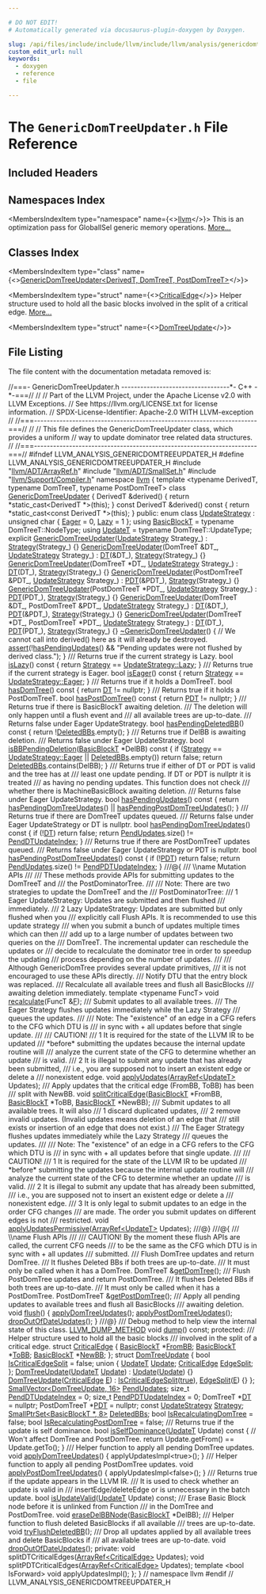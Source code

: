 ```yaml
---

# DO NOT EDIT!
# Automatically generated via docusaurus-plugin-doxygen by Doxygen.

slug: /api/files/include/include/llvm/include/llvm/analysis/genericdomtreeupdater-h
custom_edit_url: null
keywords:
  - doxygen
  - reference
  - file

---
```





# The `GenericDomTreeUpdater.h` File Reference

<DoxygenPage pluginConfig={pluginConfig}>



## Included Headers

<IncludesList>
<IncludesListItem
  filePath="llvm/ADT/ArrayRef.h"
  permalink="/docs/api/files/include/include/llvm/include/llvm/adt/arrayref-h"
  isLocal="true" />
<IncludesListItem
  filePath="llvm/ADT/SmallSet.h"
  permalink="/docs/api/files/include/include/llvm/include/llvm/adt/smallset-h"
  isLocal="true" />
<IncludesListItem
  filePath="llvm/Support/Compiler.h"
  permalink="/docs/api/files/include/include/llvm/include/llvm/support/compiler-h"
  isLocal="true" />
</IncludesList>

## Namespaces Index

<MembersIndex>

<MembersIndexItem
  type="namespace"
  name={<><a href="/docs/api/namespaces/llvm">llvm</a></>}>
This is an optimization pass for GlobalISel generic memory operations. <a href="/docs/api/namespaces/llvm/#details">More...</a>
</MembersIndexItem>

</MembersIndex>

## Classes Index

<MembersIndex>

<MembersIndexItem
  type="class"
  name={<><a href="/docs/api/classes/llvm/genericdomtreeupdater">GenericDomTreeUpdater&lt;DerivedT, DomTreeT, PostDomTreeT&gt;</a></>}>
</MembersIndexItem>

<MembersIndexItem
  type="struct"
  name={<><a href="/docs/api/structs/llvm/genericdomtreeupdater/criticaledge">CriticalEdge</a></>}>
Helper structure used to hold all the basic blocks involved in the split of a critical edge. <a href="/docs/api/structs/llvm/genericdomtreeupdater/criticaledge/#details">More...</a>
</MembersIndexItem>

<MembersIndexItem
  type="struct"
  name={<><a href="/docs/api/structs/llvm/genericdomtreeupdater/domtreeupdate">DomTreeUpdate</a></>}>
</MembersIndexItem>

</MembersIndex>


## File Listing

The file content with the documentation metadata removed is:

<ProgramListing>

<Link id="l00001" /><CodeLine lineNumber="1"><Highlight kind="comment">//===- GenericDomTreeUpdater.h ----------------------------------&#42;- C++ -&#42;-===//</Highlight><Highlight kind="normal"></Highlight></CodeLine>
<Link id="l00002" /><CodeLine lineNumber="2"><Highlight kind="normal"></Highlight><Highlight kind="comment">//</Highlight><Highlight kind="normal"></Highlight></CodeLine>
<Link id="l00003" /><CodeLine lineNumber="3"><Highlight kind="normal"></Highlight><Highlight kind="comment">// Part of the LLVM Project, under the Apache License v2.0 with LLVM Exceptions.</Highlight><Highlight kind="normal"></Highlight></CodeLine>
<Link id="l00004" /><CodeLine lineNumber="4"><Highlight kind="normal"></Highlight><Highlight kind="comment">// See https://llvm.org/LICENSE.txt for license information.</Highlight><Highlight kind="normal"></Highlight></CodeLine>
<Link id="l00005" /><CodeLine lineNumber="5"><Highlight kind="normal"></Highlight><Highlight kind="comment">// SPDX-License-Identifier: Apache-2.0 WITH LLVM-exception</Highlight><Highlight kind="normal"></Highlight></CodeLine>
<Link id="l00006" /><CodeLine lineNumber="6"><Highlight kind="normal"></Highlight><Highlight kind="comment">//</Highlight><Highlight kind="normal"></Highlight></CodeLine>
<Link id="l00007" /><CodeLine lineNumber="7"><Highlight kind="normal"></Highlight><Highlight kind="comment">//===----------------------------------------------------------------------===//</Highlight><Highlight kind="normal"></Highlight></CodeLine>
<Link id="l00008" /><CodeLine lineNumber="8"><Highlight kind="normal"></Highlight><Highlight kind="comment">//</Highlight><Highlight kind="normal"></Highlight></CodeLine>
<Link id="l00009" /><CodeLine lineNumber="9"><Highlight kind="normal"></Highlight><Highlight kind="comment">// This file defines the GenericDomTreeUpdater class, which provides a uniform</Highlight><Highlight kind="normal"></Highlight></CodeLine>
<Link id="l00010" /><CodeLine lineNumber="10"><Highlight kind="normal"></Highlight><Highlight kind="comment">// way to update dominator tree related data structures.</Highlight><Highlight kind="normal"></Highlight></CodeLine>
<Link id="l00011" /><CodeLine lineNumber="11"><Highlight kind="normal"></Highlight><Highlight kind="comment">//</Highlight><Highlight kind="normal"></Highlight></CodeLine>
<Link id="l00012" /><CodeLine lineNumber="12"><Highlight kind="normal"></Highlight><Highlight kind="comment">//===----------------------------------------------------------------------===//</Highlight><Highlight kind="normal"></Highlight></CodeLine>
<Link id="l00013" /><CodeLine lineNumber="13"><Highlight kind="normal"></Highlight></CodeLine>
<Link id="l00014" /><CodeLine lineNumber="14"><Highlight kind="normal"></Highlight><Highlight kind="preprocessor">#ifndef LLVM&#95;ANALYSIS&#95;GENERICDOMTREEUPDATER&#95;H</Highlight><Highlight kind="normal"></Highlight></CodeLine>
<Link id="l00015" /><CodeLine lineNumber="15"><Highlight kind="normal"></Highlight><Highlight kind="preprocessor">#define LLVM&#95;ANALYSIS&#95;GENERICDOMTREEUPDATER&#95;H</Highlight><Highlight kind="normal"></Highlight></CodeLine>
<Link id="l00016" /><CodeLine lineNumber="16"><Highlight kind="normal"></Highlight></CodeLine>
<Link id="l00017" /><CodeLine lineNumber="17"><Highlight kind="normal"></Highlight><Highlight kind="preprocessor">#include &quot;<a href="/docs/api/files/include/include/llvm/include/llvm/adt/arrayref-h">llvm/ADT/ArrayRef.h</a>&quot;</Highlight><Highlight kind="normal"></Highlight></CodeLine>
<Link id="l00018" /><CodeLine lineNumber="18"><Highlight kind="normal"></Highlight><Highlight kind="preprocessor">#include &quot;<a href="/docs/api/files/include/include/llvm/include/llvm/adt/smallset-h">llvm/ADT/SmallSet.h</a>&quot;</Highlight><Highlight kind="normal"></Highlight></CodeLine>
<Link id="l00019" /><CodeLine lineNumber="19"><Highlight kind="normal"></Highlight><Highlight kind="preprocessor">#include &quot;<a href="/docs/api/files/include/include/llvm/include/llvm/support/compiler-h">llvm/Support/Compiler.h</a>&quot;</Highlight><Highlight kind="normal"></Highlight></CodeLine>
<Link id="l00020" /><CodeLine lineNumber="20"><Highlight kind="normal"></Highlight></CodeLine>
<Link id="l00021" /><CodeLine lineNumber="21"><Highlight kind="normal"></Highlight><Highlight kind="keyword">namespace </Highlight><Highlight kind="normal"><a href="/docs/api/namespaces/llvm">llvm</a> &#123;</Highlight></CodeLine>
<Link id="l00022" /><CodeLine lineNumber="22"><Highlight kind="normal"></Highlight></CodeLine>
<Link id="l00023" /><CodeLine lineNumber="23"><Highlight kind="normal"></Highlight><Highlight kind="keyword">template</Highlight><Highlight kind="normal"> &lt;</Highlight><Highlight kind="keyword">typename</Highlight><Highlight kind="normal"> DerivedT, </Highlight><Highlight kind="keyword">typename</Highlight><Highlight kind="normal"> DomTreeT, </Highlight><Highlight kind="keyword">typename</Highlight><Highlight kind="normal"> PostDomTreeT&gt;</Highlight></CodeLine>
<Link id="l00024" /><CodeLine lineNumber="24" lineLink="/docs/api/classes/llvm/genericdomtreeupdater"><Highlight kind="normal"></Highlight><Highlight kind="keyword">class </Highlight><Highlight kind="normal"><a href="/docs/api/classes/llvm/genericdomtreeupdater/#abd144d408e6269c2e616fc68d236d29f">GenericDomTreeUpdater</a> &#123;</Highlight></CodeLine>
<Link id="l00025" /><CodeLine lineNumber="25"><Highlight kind="normal">  DerivedT &amp;derived() &#123; </Highlight><Highlight kind="keywordflow">return</Highlight><Highlight kind="normal"> &#42;</Highlight><Highlight kind="keyword">static&#95;cast&lt;</Highlight><Highlight kind="normal">DerivedT &#42;</Highlight><Highlight kind="keyword">&gt;</Highlight><Highlight kind="normal">(</Highlight><Highlight kind="keyword">this</Highlight><Highlight kind="normal">); &#125;</Highlight></CodeLine>
<Link id="l00026" /><CodeLine lineNumber="26"><Highlight kind="normal">  </Highlight><Highlight kind="keyword">const</Highlight><Highlight kind="normal"> DerivedT &amp;derived()</Highlight><Highlight kind="keyword"> const </Highlight><Highlight kind="normal">&#123;</Highlight></CodeLine>
<Link id="l00027" /><CodeLine lineNumber="27"><Highlight kind="normal">    </Highlight><Highlight kind="keywordflow">return</Highlight><Highlight kind="normal"> &#42;</Highlight><Highlight kind="keyword">static&#95;cast&lt;</Highlight><Highlight kind="keyword">const </Highlight><Highlight kind="normal">DerivedT &#42;</Highlight><Highlight kind="keyword">&gt;</Highlight><Highlight kind="normal">(</Highlight><Highlight kind="keyword">this</Highlight><Highlight kind="normal">);</Highlight></CodeLine>
<Link id="l00028" /><CodeLine lineNumber="28"><Highlight kind="normal">  &#125;</Highlight></CodeLine>
<Link id="l00029" /><CodeLine lineNumber="29"><Highlight kind="normal"></Highlight></CodeLine>
<Link id="l00030" /><CodeLine lineNumber="30"><Highlight kind="normal"></Highlight><Highlight kind="keyword">public</Highlight><Highlight kind="normal">:</Highlight></CodeLine>
<Link id="l00031" /><CodeLine lineNumber="31" lineLink="/docs/api/classes/llvm/genericdomtreeupdater/#a2655b89361decf2c1493792dc14e5a56a483c336d7d9fe614a8b5aae1e746e01f"><Highlight kind="normal">  </Highlight><Highlight kind="keyword">enum class</Highlight><Highlight kind="normal"> <a href="/docs/api/classes/llvm/genericdomtreeupdater/#a2655b89361decf2c1493792dc14e5a56">UpdateStrategy</a> : </Highlight><Highlight kind="keywordtype">unsigned</Highlight><Highlight kind="normal"> </Highlight><Highlight kind="keywordtype">char</Highlight><Highlight kind="normal"> &#123; <a href="/docs/api/classes/llvm/genericdomtreeupdater/#a2655b89361decf2c1493792dc14e5a56a483c336d7d9fe614a8b5aae1e746e01f">Eager</a> = 0, <a href="/docs/api/classes/llvm/genericdomtreeupdater/#a2655b89361decf2c1493792dc14e5a56a46a9ebdb80117bfa1f0cdea65438290a">Lazy</a> = 1 &#125;;</Highlight></CodeLine>
<Link id="l00032" /><CodeLine lineNumber="32" lineLink="/docs/api/classes/llvm/genericdomtreeupdater/#a7962416c960380f3b76c88e536514a1a"><Highlight kind="normal">  </Highlight><Highlight kind="keyword">using </Highlight><Highlight kind="normal"><a href="/docs/api/classes/llvm/genericdomtreeupdater/#a7962416c960380f3b76c88e536514a1a">BasicBlockT</a> = </Highlight><Highlight kind="keyword">typename</Highlight><Highlight kind="normal"> DomTreeT::NodeType;</Highlight></CodeLine>
<Link id="l00033" /><CodeLine lineNumber="33" lineLink="/docs/api/classes/llvm/genericdomtreeupdater/#a733fd2d0da71dee3118ad3b03e4948ea"><Highlight kind="normal">  </Highlight><Highlight kind="keyword">using </Highlight><Highlight kind="normal"><a href="/docs/api/classes/llvm/genericdomtreeupdater/#a733fd2d0da71dee3118ad3b03e4948ea">UpdateT</a> = </Highlight><Highlight kind="keyword">typename</Highlight><Highlight kind="normal"> DomTreeT::UpdateType;</Highlight></CodeLine>
<Link id="l00034" /><CodeLine lineNumber="34"><Highlight kind="normal"></Highlight></CodeLine>
<Link id="l00035" /><CodeLine lineNumber="35" lineLink="/docs/api/classes/llvm/genericdomtreeupdater/#abd144d408e6269c2e616fc68d236d29f"><Highlight kind="normal">  </Highlight><Highlight kind="keyword">explicit</Highlight><Highlight kind="normal"> <a href="/docs/api/classes/llvm/genericdomtreeupdater/#abd144d408e6269c2e616fc68d236d29f">GenericDomTreeUpdater</a>(<a href="/docs/api/classes/llvm/genericdomtreeupdater/#a2655b89361decf2c1493792dc14e5a56">UpdateStrategy</a> Strategy&#95;)</Highlight></CodeLine>
<Link id="l00036" /><CodeLine lineNumber="36"><Highlight kind="normal">      : <a href="/docs/api/classes/llvm/genericdomtreeupdater/#a6c1229274a768152e5ed6af3872af602">Strategy</a>(Strategy&#95;) &#123;&#125;</Highlight></CodeLine>
<Link id="l00037" /><CodeLine lineNumber="37" lineLink="/docs/api/classes/llvm/genericdomtreeupdater/#a7c6eeddbc93b84b241dca92f95fcaba0"><Highlight kind="normal">  <a href="/docs/api/classes/llvm/genericdomtreeupdater/#a7c6eeddbc93b84b241dca92f95fcaba0">GenericDomTreeUpdater</a>(DomTreeT &amp;DT&#95;, <a href="/docs/api/classes/llvm/genericdomtreeupdater/#a2655b89361decf2c1493792dc14e5a56">UpdateStrategy</a> Strategy&#95;)</Highlight></CodeLine>
<Link id="l00038" /><CodeLine lineNumber="38"><Highlight kind="normal">      : <a href="/docs/api/classes/llvm/genericdomtreeupdater/#ad1fa5651fae1f44c6ec195a819e343ee">DT</a>(&amp;DT&#95;), <a href="/docs/api/classes/llvm/genericdomtreeupdater/#a6c1229274a768152e5ed6af3872af602">Strategy</a>(Strategy&#95;) &#123;&#125;</Highlight></CodeLine>
<Link id="l00039" /><CodeLine lineNumber="39" lineLink="/docs/api/classes/llvm/genericdomtreeupdater/#af3ab357049d01bd9a5a15bfd081f595f"><Highlight kind="normal">  <a href="/docs/api/classes/llvm/genericdomtreeupdater/#af3ab357049d01bd9a5a15bfd081f595f">GenericDomTreeUpdater</a>(DomTreeT &#42;DT&#95;, <a href="/docs/api/classes/llvm/genericdomtreeupdater/#a2655b89361decf2c1493792dc14e5a56">UpdateStrategy</a> Strategy&#95;)</Highlight></CodeLine>
<Link id="l00040" /><CodeLine lineNumber="40"><Highlight kind="normal">      : <a href="/docs/api/classes/llvm/genericdomtreeupdater/#ad1fa5651fae1f44c6ec195a819e343ee">DT</a>(DT&#95;), <a href="/docs/api/classes/llvm/genericdomtreeupdater/#a6c1229274a768152e5ed6af3872af602">Strategy</a>(Strategy&#95;) &#123;&#125;</Highlight></CodeLine>
<Link id="l00041" /><CodeLine lineNumber="41" lineLink="/docs/api/classes/llvm/genericdomtreeupdater/#a309d97fda0728cd1eb7f4b714527ae6b"><Highlight kind="normal">  <a href="/docs/api/classes/llvm/genericdomtreeupdater/#a309d97fda0728cd1eb7f4b714527ae6b">GenericDomTreeUpdater</a>(PostDomTreeT &amp;PDT&#95;, <a href="/docs/api/classes/llvm/genericdomtreeupdater/#a2655b89361decf2c1493792dc14e5a56">UpdateStrategy</a> Strategy&#95;)</Highlight></CodeLine>
<Link id="l00042" /><CodeLine lineNumber="42"><Highlight kind="normal">      : <a href="/docs/api/classes/llvm/genericdomtreeupdater/#a9703952a73adf5c6adb9a14cc3385c27">PDT</a>(&amp;PDT&#95;), <a href="/docs/api/classes/llvm/genericdomtreeupdater/#a6c1229274a768152e5ed6af3872af602">Strategy</a>(Strategy&#95;) &#123;&#125;</Highlight></CodeLine>
<Link id="l00043" /><CodeLine lineNumber="43" lineLink="/docs/api/classes/llvm/genericdomtreeupdater/#ac49df693e127d23ca41786138439552c"><Highlight kind="normal">  <a href="/docs/api/classes/llvm/genericdomtreeupdater/#ac49df693e127d23ca41786138439552c">GenericDomTreeUpdater</a>(PostDomTreeT &#42;PDT&#95;, <a href="/docs/api/classes/llvm/genericdomtreeupdater/#a2655b89361decf2c1493792dc14e5a56">UpdateStrategy</a> Strategy&#95;)</Highlight></CodeLine>
<Link id="l00044" /><CodeLine lineNumber="44"><Highlight kind="normal">      : <a href="/docs/api/classes/llvm/genericdomtreeupdater/#a9703952a73adf5c6adb9a14cc3385c27">PDT</a>(PDT&#95;), <a href="/docs/api/classes/llvm/genericdomtreeupdater/#a6c1229274a768152e5ed6af3872af602">Strategy</a>(Strategy&#95;) &#123;&#125;</Highlight></CodeLine>
<Link id="l00045" /><CodeLine lineNumber="45" lineLink="/docs/api/classes/llvm/genericdomtreeupdater/#abeaf079c958f70c8312e19660c105e0b"><Highlight kind="normal">  <a href="/docs/api/classes/llvm/genericdomtreeupdater/#abeaf079c958f70c8312e19660c105e0b">GenericDomTreeUpdater</a>(DomTreeT &amp;DT&#95;, PostDomTreeT &amp;PDT&#95;,</Highlight></CodeLine>
<Link id="l00046" /><CodeLine lineNumber="46"><Highlight kind="normal">                        <a href="/docs/api/classes/llvm/genericdomtreeupdater/#a2655b89361decf2c1493792dc14e5a56">UpdateStrategy</a> Strategy&#95;)</Highlight></CodeLine>
<Link id="l00047" /><CodeLine lineNumber="47"><Highlight kind="normal">      : <a href="/docs/api/classes/llvm/genericdomtreeupdater/#ad1fa5651fae1f44c6ec195a819e343ee">DT</a>(&amp;DT&#95;), <a href="/docs/api/classes/llvm/genericdomtreeupdater/#a9703952a73adf5c6adb9a14cc3385c27">PDT</a>(&amp;PDT&#95;), <a href="/docs/api/classes/llvm/genericdomtreeupdater/#a6c1229274a768152e5ed6af3872af602">Strategy</a>(Strategy&#95;) &#123;&#125;</Highlight></CodeLine>
<Link id="l00048" /><CodeLine lineNumber="48" lineLink="/docs/api/classes/llvm/genericdomtreeupdater/#aa43a8208260ffd505cbf8dc2402f6b1c"><Highlight kind="normal">  <a href="/docs/api/classes/llvm/genericdomtreeupdater/#aa43a8208260ffd505cbf8dc2402f6b1c">GenericDomTreeUpdater</a>(DomTreeT &#42;DT&#95;, PostDomTreeT &#42;PDT&#95;,</Highlight></CodeLine>
<Link id="l00049" /><CodeLine lineNumber="49"><Highlight kind="normal">                        <a href="/docs/api/classes/llvm/genericdomtreeupdater/#a2655b89361decf2c1493792dc14e5a56">UpdateStrategy</a> Strategy&#95;)</Highlight></CodeLine>
<Link id="l00050" /><CodeLine lineNumber="50"><Highlight kind="normal">      : <a href="/docs/api/classes/llvm/genericdomtreeupdater/#ad1fa5651fae1f44c6ec195a819e343ee">DT</a>(DT&#95;), <a href="/docs/api/classes/llvm/genericdomtreeupdater/#a9703952a73adf5c6adb9a14cc3385c27">PDT</a>(PDT&#95;), <a href="/docs/api/classes/llvm/genericdomtreeupdater/#a6c1229274a768152e5ed6af3872af602">Strategy</a>(Strategy&#95;) &#123;&#125;</Highlight></CodeLine>
<Link id="l00051" /><CodeLine lineNumber="51"><Highlight kind="normal"></Highlight></CodeLine>
<Link id="l00052" /><CodeLine lineNumber="52" lineLink="/docs/api/classes/llvm/genericdomtreeupdater/#ae30a3a83acd5c1ea411e8bf1d6a95c26"><Highlight kind="normal">  <a href="/docs/api/classes/llvm/genericdomtreeupdater/#ae30a3a83acd5c1ea411e8bf1d6a95c26">~GenericDomTreeUpdater</a>() &#123;</Highlight></CodeLine>
<Link id="l00053" /><CodeLine lineNumber="53"><Highlight kind="normal">    </Highlight><Highlight kind="comment">// We cannot call into derived() here as it will already be destroyed.</Highlight><Highlight kind="normal"></Highlight></CodeLine>
<Link id="l00054" /><CodeLine lineNumber="54"><Highlight kind="normal">    <a href="/docs/api/files/lib/lib/target/lib/target/amdgpu/silowercontrolflow-cpp/#a4868c5d81c5ccc98c47aeab6244346a0">assert</a>(!<a href="/docs/api/classes/llvm/genericdomtreeupdater/#a49a3abb0b92111611d0d88de7105ef70">hasPendingUpdates</a>() &amp;&amp;</Highlight></CodeLine>
<Link id="l00055" /><CodeLine lineNumber="55"><Highlight kind="normal">           </Highlight><Highlight kind="stringliteral">&quot;Pending updates were not flushed by derived class.&quot;</Highlight><Highlight kind="normal">);</Highlight></CodeLine>
<Link id="l00056" /><CodeLine lineNumber="56"><Highlight kind="normal">  &#125;</Highlight></CodeLine>
<Link id="l00057" /><CodeLine lineNumber="57"><Highlight kind="normal"></Highlight><Highlight kind="comment"></Highlight></CodeLine>
<Link id="l00058" /><CodeLine lineNumber="58"><Highlight kind="comment">  /// Returns true if the current strategy is Lazy.</Highlight><Highlight kind="normal"></Highlight></CodeLine>
<Link id="l00059" /><CodeLine lineNumber="59" lineLink="/docs/api/classes/llvm/genericdomtreeupdater/#afce0c05f1246398130114d3744926871"><Highlight kind="normal">  </Highlight><Highlight kind="keywordtype">bool</Highlight><Highlight kind="normal"> <a href="/docs/api/classes/llvm/genericdomtreeupdater/#afce0c05f1246398130114d3744926871">isLazy</a>()</Highlight><Highlight kind="keyword"> const </Highlight><Highlight kind="normal">&#123; </Highlight><Highlight kind="keywordflow">return</Highlight><Highlight kind="normal"> <a href="/docs/api/classes/llvm/genericdomtreeupdater/#a6c1229274a768152e5ed6af3872af602">Strategy</a> == <a href="/docs/api/classes/llvm/genericdomtreeupdater/#a2655b89361decf2c1493792dc14e5a56a46a9ebdb80117bfa1f0cdea65438290a">UpdateStrategy::Lazy</a>; &#125;</Highlight></CodeLine>
<Link id="l00060" /><CodeLine lineNumber="60"><Highlight kind="normal"></Highlight><Highlight kind="comment"></Highlight></CodeLine>
<Link id="l00061" /><CodeLine lineNumber="61"><Highlight kind="comment">  /// Returns true if the current strategy is Eager.</Highlight><Highlight kind="normal"></Highlight></CodeLine>
<Link id="l00062" /><CodeLine lineNumber="62" lineLink="/docs/api/classes/llvm/genericdomtreeupdater/#a26011eedf1c9a04983e127f6d3f2699a"><Highlight kind="normal">  </Highlight><Highlight kind="keywordtype">bool</Highlight><Highlight kind="normal"> <a href="/docs/api/classes/llvm/genericdomtreeupdater/#a26011eedf1c9a04983e127f6d3f2699a">isEager</a>()</Highlight><Highlight kind="keyword"> const </Highlight><Highlight kind="normal">&#123; </Highlight><Highlight kind="keywordflow">return</Highlight><Highlight kind="normal"> <a href="/docs/api/classes/llvm/genericdomtreeupdater/#a6c1229274a768152e5ed6af3872af602">Strategy</a> == <a href="/docs/api/classes/llvm/genericdomtreeupdater/#a2655b89361decf2c1493792dc14e5a56a483c336d7d9fe614a8b5aae1e746e01f">UpdateStrategy::Eager</a>; &#125;</Highlight></CodeLine>
<Link id="l00063" /><CodeLine lineNumber="63"><Highlight kind="normal"></Highlight><Highlight kind="comment"></Highlight></CodeLine>
<Link id="l00064" /><CodeLine lineNumber="64"><Highlight kind="comment">  /// Returns true if it holds a DomTreeT.</Highlight><Highlight kind="normal"></Highlight></CodeLine>
<Link id="l00065" /><CodeLine lineNumber="65" lineLink="/docs/api/classes/llvm/genericdomtreeupdater/#a5aeecafe7f5def8f5623f333db959b75"><Highlight kind="normal">  </Highlight><Highlight kind="keywordtype">bool</Highlight><Highlight kind="normal"> <a href="/docs/api/classes/llvm/genericdomtreeupdater/#a5aeecafe7f5def8f5623f333db959b75">hasDomTree</a>()</Highlight><Highlight kind="keyword"> const </Highlight><Highlight kind="normal">&#123; </Highlight><Highlight kind="keywordflow">return</Highlight><Highlight kind="normal"> <a href="/docs/api/classes/llvm/genericdomtreeupdater/#ad1fa5651fae1f44c6ec195a819e343ee">DT</a> != </Highlight><Highlight kind="keyword">nullptr</Highlight><Highlight kind="normal">; &#125;</Highlight></CodeLine>
<Link id="l00066" /><CodeLine lineNumber="66"><Highlight kind="normal"></Highlight><Highlight kind="comment"></Highlight></CodeLine>
<Link id="l00067" /><CodeLine lineNumber="67"><Highlight kind="comment">  /// Returns true if it holds a PostDomTreeT.</Highlight><Highlight kind="normal"></Highlight></CodeLine>
<Link id="l00068" /><CodeLine lineNumber="68" lineLink="/docs/api/classes/llvm/genericdomtreeupdater/#a78e05b61b35c5a3d87eb22d50f56a00a"><Highlight kind="normal">  </Highlight><Highlight kind="keywordtype">bool</Highlight><Highlight kind="normal"> <a href="/docs/api/classes/llvm/genericdomtreeupdater/#a78e05b61b35c5a3d87eb22d50f56a00a">hasPostDomTree</a>()</Highlight><Highlight kind="keyword"> const </Highlight><Highlight kind="normal">&#123; </Highlight><Highlight kind="keywordflow">return</Highlight><Highlight kind="normal"> <a href="/docs/api/classes/llvm/genericdomtreeupdater/#a9703952a73adf5c6adb9a14cc3385c27">PDT</a> != </Highlight><Highlight kind="keyword">nullptr</Highlight><Highlight kind="normal">; &#125;</Highlight></CodeLine>
<Link id="l00069" /><CodeLine lineNumber="69"><Highlight kind="normal"></Highlight><Highlight kind="comment"></Highlight></CodeLine>
<Link id="l00070" /><CodeLine lineNumber="70"><Highlight kind="comment">  /// Returns true if there is BasicBlockT awaiting deletion.</Highlight></CodeLine>
<Link id="l00071" /><CodeLine lineNumber="71"><Highlight kind="comment">  /// The deletion will only happen until a flush event and</Highlight></CodeLine>
<Link id="l00072" /><CodeLine lineNumber="72"><Highlight kind="comment">  /// all available trees are up-to-date.</Highlight></CodeLine>
<Link id="l00073" /><CodeLine lineNumber="73"><Highlight kind="comment">  /// Returns false under Eager UpdateStrategy.</Highlight><Highlight kind="normal"></Highlight></CodeLine>
<Link id="l00074" /><CodeLine lineNumber="74" lineLink="/docs/api/classes/llvm/genericdomtreeupdater/#ae9bd72b91681bfabb7ffe59e95f988d6"><Highlight kind="normal">  </Highlight><Highlight kind="keywordtype">bool</Highlight><Highlight kind="normal"> <a href="/docs/api/classes/llvm/genericdomtreeupdater/#ae9bd72b91681bfabb7ffe59e95f988d6">hasPendingDeletedBB</a>()</Highlight><Highlight kind="keyword"> const </Highlight><Highlight kind="normal">&#123; </Highlight><Highlight kind="keywordflow">return</Highlight><Highlight kind="normal"> !<a href="/docs/api/classes/llvm/genericdomtreeupdater/#a03640c958debd0b9a525cff8fe5a11ed">DeletedBBs</a>.empty(); &#125;</Highlight></CodeLine>
<Link id="l00075" /><CodeLine lineNumber="75"><Highlight kind="normal"></Highlight><Highlight kind="comment"></Highlight></CodeLine>
<Link id="l00076" /><CodeLine lineNumber="76"><Highlight kind="comment">  /// Returns true if DelBB is awaiting deletion.</Highlight></CodeLine>
<Link id="l00077" /><CodeLine lineNumber="77"><Highlight kind="comment">  /// Returns false under Eager UpdateStrategy.</Highlight><Highlight kind="normal"></Highlight></CodeLine>
<Link id="l00078" /><CodeLine lineNumber="78" lineLink="/docs/api/classes/llvm/genericdomtreeupdater/#a8c21c6dda4c7cfb40fc54ff0fc7e5e3f"><Highlight kind="normal">  </Highlight><Highlight kind="keywordtype">bool</Highlight><Highlight kind="normal"> <a href="/docs/api/classes/llvm/genericdomtreeupdater/#a8c21c6dda4c7cfb40fc54ff0fc7e5e3f">isBBPendingDeletion</a>(<a href="/docs/api/classes/llvm/genericdomtreeupdater/#a7962416c960380f3b76c88e536514a1a">BasicBlockT</a> &#42;DelBB)</Highlight><Highlight kind="keyword"> const </Highlight><Highlight kind="normal">&#123;</Highlight></CodeLine>
<Link id="l00079" /><CodeLine lineNumber="79"><Highlight kind="normal">    </Highlight><Highlight kind="keywordflow">if</Highlight><Highlight kind="normal"> (<a href="/docs/api/classes/llvm/genericdomtreeupdater/#a6c1229274a768152e5ed6af3872af602">Strategy</a> == <a href="/docs/api/classes/llvm/genericdomtreeupdater/#a2655b89361decf2c1493792dc14e5a56a483c336d7d9fe614a8b5aae1e746e01f">UpdateStrategy::Eager</a> || <a href="/docs/api/classes/llvm/genericdomtreeupdater/#a03640c958debd0b9a525cff8fe5a11ed">DeletedBBs</a>.empty())</Highlight></CodeLine>
<Link id="l00080" /><CodeLine lineNumber="80"><Highlight kind="normal">      </Highlight><Highlight kind="keywordflow">return</Highlight><Highlight kind="normal"> </Highlight><Highlight kind="keyword">false</Highlight><Highlight kind="normal">;</Highlight></CodeLine>
<Link id="l00081" /><CodeLine lineNumber="81"><Highlight kind="normal">    </Highlight><Highlight kind="keywordflow">return</Highlight><Highlight kind="normal"> <a href="/docs/api/classes/llvm/genericdomtreeupdater/#a03640c958debd0b9a525cff8fe5a11ed">DeletedBBs</a>.contains(DelBB);</Highlight></CodeLine>
<Link id="l00082" /><CodeLine lineNumber="82"><Highlight kind="normal">  &#125;</Highlight></CodeLine>
<Link id="l00083" /><CodeLine lineNumber="83"><Highlight kind="normal"></Highlight><Highlight kind="comment"></Highlight></CodeLine>
<Link id="l00084" /><CodeLine lineNumber="84"><Highlight kind="comment">  /// Returns true if either of DT or PDT is valid and the tree has at</Highlight></CodeLine>
<Link id="l00085" /><CodeLine lineNumber="85"><Highlight kind="comment">  /// least one update pending. If DT or PDT is nullptr it is treated</Highlight></CodeLine>
<Link id="l00086" /><CodeLine lineNumber="86"><Highlight kind="comment">  /// as having no pending updates. This function does not check</Highlight></CodeLine>
<Link id="l00087" /><CodeLine lineNumber="87"><Highlight kind="comment">  /// whether there is MachineBasicBlock awaiting deletion.</Highlight></CodeLine>
<Link id="l00088" /><CodeLine lineNumber="88"><Highlight kind="comment">  /// Returns false under Eager UpdateStrategy.</Highlight><Highlight kind="normal"></Highlight></CodeLine>
<Link id="l00089" /><CodeLine lineNumber="89" lineLink="/docs/api/classes/llvm/genericdomtreeupdater/#a49a3abb0b92111611d0d88de7105ef70"><Highlight kind="normal">  </Highlight><Highlight kind="keywordtype">bool</Highlight><Highlight kind="normal"> <a href="/docs/api/classes/llvm/genericdomtreeupdater/#a49a3abb0b92111611d0d88de7105ef70">hasPendingUpdates</a>()</Highlight><Highlight kind="keyword"> const </Highlight><Highlight kind="normal">&#123;</Highlight></CodeLine>
<Link id="l00090" /><CodeLine lineNumber="90"><Highlight kind="normal">    </Highlight><Highlight kind="keywordflow">return</Highlight><Highlight kind="normal"> <a href="/docs/api/classes/llvm/genericdomtreeupdater/#af23127149c201b9f52f10f70529d0e15">hasPendingDomTreeUpdates</a>() || <a href="/docs/api/classes/llvm/genericdomtreeupdater/#ab0b15b0878dd25a9a4d8fde055027e31">hasPendingPostDomTreeUpdates</a>();</Highlight></CodeLine>
<Link id="l00091" /><CodeLine lineNumber="91"><Highlight kind="normal">  &#125;</Highlight></CodeLine>
<Link id="l00092" /><CodeLine lineNumber="92"><Highlight kind="normal"></Highlight><Highlight kind="comment"></Highlight></CodeLine>
<Link id="l00093" /><CodeLine lineNumber="93"><Highlight kind="comment">  /// Returns true if there are DomTreeT updates queued.</Highlight></CodeLine>
<Link id="l00094" /><CodeLine lineNumber="94"><Highlight kind="comment">  /// Returns false under Eager UpdateStrategy or DT is nullptr.</Highlight><Highlight kind="normal"></Highlight></CodeLine>
<Link id="l00095" /><CodeLine lineNumber="95" lineLink="/docs/api/classes/llvm/genericdomtreeupdater/#af23127149c201b9f52f10f70529d0e15"><Highlight kind="normal">  </Highlight><Highlight kind="keywordtype">bool</Highlight><Highlight kind="normal"> <a href="/docs/api/classes/llvm/genericdomtreeupdater/#af23127149c201b9f52f10f70529d0e15">hasPendingDomTreeUpdates</a>()</Highlight><Highlight kind="keyword"> const </Highlight><Highlight kind="normal">&#123;</Highlight></CodeLine>
<Link id="l00096" /><CodeLine lineNumber="96"><Highlight kind="normal">    </Highlight><Highlight kind="keywordflow">if</Highlight><Highlight kind="normal"> (!<a href="/docs/api/classes/llvm/genericdomtreeupdater/#ad1fa5651fae1f44c6ec195a819e343ee">DT</a>)</Highlight></CodeLine>
<Link id="l00097" /><CodeLine lineNumber="97"><Highlight kind="normal">      </Highlight><Highlight kind="keywordflow">return</Highlight><Highlight kind="normal"> </Highlight><Highlight kind="keyword">false</Highlight><Highlight kind="normal">;</Highlight></CodeLine>
<Link id="l00098" /><CodeLine lineNumber="98"><Highlight kind="normal">    </Highlight><Highlight kind="keywordflow">return</Highlight><Highlight kind="normal"> <a href="/docs/api/classes/llvm/genericdomtreeupdater/#ad09768c934fd481e5a641cc327d1a5cb">PendUpdates</a>.size() != <a href="/docs/api/classes/llvm/genericdomtreeupdater/#adf8853c7c430053f0789589d49755109">PendDTUpdateIndex</a>;</Highlight></CodeLine>
<Link id="l00099" /><CodeLine lineNumber="99"><Highlight kind="normal">  &#125;</Highlight></CodeLine>
<Link id="l00100" /><CodeLine lineNumber="100"><Highlight kind="normal"></Highlight><Highlight kind="comment"></Highlight></CodeLine>
<Link id="l00101" /><CodeLine lineNumber="101"><Highlight kind="comment">  /// Returns true if there are PostDomTreeT updates queued.</Highlight></CodeLine>
<Link id="l00102" /><CodeLine lineNumber="102"><Highlight kind="comment">  /// Returns false under Eager UpdateStrategy or PDT is nullptr.</Highlight><Highlight kind="normal"></Highlight></CodeLine>
<Link id="l00103" /><CodeLine lineNumber="103" lineLink="/docs/api/classes/llvm/genericdomtreeupdater/#ab0b15b0878dd25a9a4d8fde055027e31"><Highlight kind="normal">  </Highlight><Highlight kind="keywordtype">bool</Highlight><Highlight kind="normal"> <a href="/docs/api/classes/llvm/genericdomtreeupdater/#ab0b15b0878dd25a9a4d8fde055027e31">hasPendingPostDomTreeUpdates</a>()</Highlight><Highlight kind="keyword"> const </Highlight><Highlight kind="normal">&#123;</Highlight></CodeLine>
<Link id="l00104" /><CodeLine lineNumber="104"><Highlight kind="normal">    </Highlight><Highlight kind="keywordflow">if</Highlight><Highlight kind="normal"> (!<a href="/docs/api/classes/llvm/genericdomtreeupdater/#a9703952a73adf5c6adb9a14cc3385c27">PDT</a>)</Highlight></CodeLine>
<Link id="l00105" /><CodeLine lineNumber="105"><Highlight kind="normal">      </Highlight><Highlight kind="keywordflow">return</Highlight><Highlight kind="normal"> </Highlight><Highlight kind="keyword">false</Highlight><Highlight kind="normal">;</Highlight></CodeLine>
<Link id="l00106" /><CodeLine lineNumber="106"><Highlight kind="normal">    </Highlight><Highlight kind="keywordflow">return</Highlight><Highlight kind="normal"> <a href="/docs/api/classes/llvm/genericdomtreeupdater/#ad09768c934fd481e5a641cc327d1a5cb">PendUpdates</a>.size() != <a href="/docs/api/classes/llvm/genericdomtreeupdater/#ab4889b35d9c71f2a1cee818e1d32563b">PendPDTUpdateIndex</a>;</Highlight></CodeLine>
<Link id="l00107" /><CodeLine lineNumber="107"><Highlight kind="normal">  &#125;</Highlight></CodeLine>
<Link id="l00108" /><CodeLine lineNumber="108"><Highlight kind="normal"></Highlight><Highlight kind="comment"></Highlight></CodeLine>
<Link id="l00109" /><CodeLine lineNumber="109"><Highlight kind="comment">  ///@&#123;</Highlight></CodeLine>
<Link id="l00110" /><CodeLine lineNumber="110"><Highlight kind="comment">  /// \\name Mutation APIs</Highlight></CodeLine>
<Link id="l00111" /><CodeLine lineNumber="111"><Highlight kind="comment">  ///</Highlight></CodeLine>
<Link id="l00112" /><CodeLine lineNumber="112"><Highlight kind="comment">  /// These methods provide APIs for submitting updates to the DomTreeT and</Highlight></CodeLine>
<Link id="l00113" /><CodeLine lineNumber="113"><Highlight kind="comment">  /// the PostDominatorTree.</Highlight></CodeLine>
<Link id="l00114" /><CodeLine lineNumber="114"><Highlight kind="comment">  ///</Highlight></CodeLine>
<Link id="l00115" /><CodeLine lineNumber="115"><Highlight kind="comment">  /// Note: There are two strategies to update the DomTreeT and the</Highlight></CodeLine>
<Link id="l00116" /><CodeLine lineNumber="116"><Highlight kind="comment">  /// PostDominatorTree:</Highlight></CodeLine>
<Link id="l00117" /><CodeLine lineNumber="117"><Highlight kind="comment">  /// 1 Eager UpdateStrategy: Updates are submitted and then flushed</Highlight></CodeLine>
<Link id="l00118" /><CodeLine lineNumber="118"><Highlight kind="comment">  /// immediately.</Highlight></CodeLine>
<Link id="l00119" /><CodeLine lineNumber="119"><Highlight kind="comment">  /// 2 Lazy UpdateStrategy: Updates are submitted but only flushed when you</Highlight></CodeLine>
<Link id="l00120" /><CodeLine lineNumber="120"><Highlight kind="comment">  /// explicitly call Flush APIs. It is recommended to use this update strategy</Highlight></CodeLine>
<Link id="l00121" /><CodeLine lineNumber="121"><Highlight kind="comment">  /// when you submit a bunch of updates multiple times which can then</Highlight></CodeLine>
<Link id="l00122" /><CodeLine lineNumber="122"><Highlight kind="comment">  /// add up to a large number of updates between two queries on the</Highlight></CodeLine>
<Link id="l00123" /><CodeLine lineNumber="123"><Highlight kind="comment">  /// DomTreeT. The incremental updater can reschedule the updates or</Highlight></CodeLine>
<Link id="l00124" /><CodeLine lineNumber="124"><Highlight kind="comment">  /// decide to recalculate the dominator tree in order to speedup the updating</Highlight></CodeLine>
<Link id="l00125" /><CodeLine lineNumber="125"><Highlight kind="comment">  /// process depending on the number of updates.</Highlight></CodeLine>
<Link id="l00126" /><CodeLine lineNumber="126"><Highlight kind="comment">  ///</Highlight></CodeLine>
<Link id="l00127" /><CodeLine lineNumber="127"><Highlight kind="comment">  /// Although GenericDomTree provides several update primitives,</Highlight></CodeLine>
<Link id="l00128" /><CodeLine lineNumber="128"><Highlight kind="comment">  /// it is not encouraged to use these APIs directly.</Highlight><Highlight kind="normal"></Highlight></CodeLine>
<Link id="l00129" /><CodeLine lineNumber="129"><Highlight kind="normal"></Highlight><Highlight kind="comment"></Highlight></CodeLine>
<Link id="l00130" /><CodeLine lineNumber="130"><Highlight kind="comment">  /// Notify DTU that the entry block was replaced.</Highlight></CodeLine>
<Link id="l00131" /><CodeLine lineNumber="131"><Highlight kind="comment">  /// Recalculate all available trees and flush all BasicBlocks</Highlight></CodeLine>
<Link id="l00132" /><CodeLine lineNumber="132"><Highlight kind="comment">  /// awaiting deletion immediately.</Highlight><Highlight kind="normal"></Highlight></CodeLine>
<Link id="l00133" /><CodeLine lineNumber="133" lineLink="/docs/api/classes/llvm/genericdomtreeupdater/#ab6ae3c90eff5a8a46fe9ed9909e7d3cd"><Highlight kind="normal">  </Highlight><Highlight kind="keyword">template</Highlight><Highlight kind="normal"> &lt;</Highlight><Highlight kind="keyword">typename</Highlight><Highlight kind="normal"> FuncT&gt; </Highlight><Highlight kind="keywordtype">void</Highlight><Highlight kind="normal"> <a href="/docs/api/classes/llvm/genericdomtreeupdater/#ab6ae3c90eff5a8a46fe9ed9909e7d3cd">recalculate</a>(FuncT &amp;<a href="/docs/api/files/lib/lib/support/md5-cpp/#a96d73bbd7af15cb1fc38c3f4a3bd82e9">F</a>);</Highlight></CodeLine>
<Link id="l00134" /><CodeLine lineNumber="134"><Highlight kind="normal"></Highlight><Highlight kind="comment"></Highlight></CodeLine>
<Link id="l00135" /><CodeLine lineNumber="135"><Highlight kind="comment">  /// Submit updates to all available trees.</Highlight></CodeLine>
<Link id="l00136" /><CodeLine lineNumber="136"><Highlight kind="comment">  /// The Eager Strategy flushes updates immediately while the Lazy Strategy</Highlight></CodeLine>
<Link id="l00137" /><CodeLine lineNumber="137"><Highlight kind="comment">  /// queues the updates.</Highlight></CodeLine>
<Link id="l00138" /><CodeLine lineNumber="138"><Highlight kind="comment">  ///</Highlight></CodeLine>
<Link id="l00139" /><CodeLine lineNumber="139"><Highlight kind="comment">  /// Note: The &quot;existence&quot; of an edge in a CFG refers to the CFG which DTU is</Highlight></CodeLine>
<Link id="l00140" /><CodeLine lineNumber="140"><Highlight kind="comment">  /// in sync with + all updates before that single update.</Highlight></CodeLine>
<Link id="l00141" /><CodeLine lineNumber="141"><Highlight kind="comment">  ///</Highlight></CodeLine>
<Link id="l00142" /><CodeLine lineNumber="142"><Highlight kind="comment">  /// CAUTION!</Highlight></CodeLine>
<Link id="l00143" /><CodeLine lineNumber="143"><Highlight kind="comment">  /// 1 It is required for the state of the LLVM IR to be updated</Highlight></CodeLine>
<Link id="l00144" /><CodeLine lineNumber="144"><Highlight kind="comment">  /// &#42;before&#42; submitting the updates because the internal update routine will</Highlight></CodeLine>
<Link id="l00145" /><CodeLine lineNumber="145"><Highlight kind="comment">  /// analyze the current state of the CFG to determine whether an update</Highlight></CodeLine>
<Link id="l00146" /><CodeLine lineNumber="146"><Highlight kind="comment">  /// is valid.</Highlight></CodeLine>
<Link id="l00147" /><CodeLine lineNumber="147"><Highlight kind="comment">  /// 2 It is illegal to submit any update that has already been submitted,</Highlight></CodeLine>
<Link id="l00148" /><CodeLine lineNumber="148"><Highlight kind="comment">  /// i.e., you are supposed not to insert an existent edge or delete a</Highlight></CodeLine>
<Link id="l00149" /><CodeLine lineNumber="149"><Highlight kind="comment">  /// nonexistent edge.</Highlight><Highlight kind="normal"></Highlight></CodeLine>
<Link id="l00150" /><CodeLine lineNumber="150" lineLink="/docs/api/classes/llvm/genericdomtreeupdater/#a363d442ff7f9a13eafaee275aad9f54c"><Highlight kind="normal">  </Highlight><Highlight kind="keywordtype">void</Highlight><Highlight kind="normal"> <a href="/docs/api/classes/llvm/genericdomtreeupdater/#a363d442ff7f9a13eafaee275aad9f54c">applyUpdates</a>(<a href="/docs/api/classes/llvm/arrayref">ArrayRef&lt;UpdateT&gt;</a> Updates);</Highlight></CodeLine>
<Link id="l00151" /><CodeLine lineNumber="151"><Highlight kind="normal"></Highlight><Highlight kind="comment"></Highlight></CodeLine>
<Link id="l00152" /><CodeLine lineNumber="152"><Highlight kind="comment">  /// Apply updates that the critical edge (FromBB, ToBB) has been</Highlight></CodeLine>
<Link id="l00153" /><CodeLine lineNumber="153"><Highlight kind="comment">  /// split with NewBB.</Highlight><Highlight kind="normal"></Highlight></CodeLine>
<Link id="l00154" /><CodeLine lineNumber="154" lineLink="/docs/api/classes/llvm/genericdomtreeupdater/#abb620d887e5e200028c5e0fb37f82592"><Highlight kind="normal">  </Highlight><Highlight kind="keywordtype">void</Highlight><Highlight kind="normal"> <a href="/docs/api/classes/llvm/genericdomtreeupdater/#abb620d887e5e200028c5e0fb37f82592">splitCriticalEdge</a>(<a href="/docs/api/classes/llvm/genericdomtreeupdater/#a7962416c960380f3b76c88e536514a1a">BasicBlockT</a> &#42;FromBB, <a href="/docs/api/classes/llvm/genericdomtreeupdater/#a7962416c960380f3b76c88e536514a1a">BasicBlockT</a> &#42;ToBB,</Highlight></CodeLine>
<Link id="l00155" /><CodeLine lineNumber="155"><Highlight kind="normal">                         <a href="/docs/api/classes/llvm/genericdomtreeupdater/#a7962416c960380f3b76c88e536514a1a">BasicBlockT</a> &#42;NewBB);</Highlight></CodeLine>
<Link id="l00156" /><CodeLine lineNumber="156"><Highlight kind="normal"></Highlight><Highlight kind="comment"></Highlight></CodeLine>
<Link id="l00157" /><CodeLine lineNumber="157"><Highlight kind="comment">  /// Submit updates to all available trees. It will also</Highlight></CodeLine>
<Link id="l00158" /><CodeLine lineNumber="158"><Highlight kind="comment">  /// 1 discard duplicated updates,</Highlight></CodeLine>
<Link id="l00159" /><CodeLine lineNumber="159"><Highlight kind="comment">  /// 2 remove invalid updates. (Invalid updates means deletion of an edge that</Highlight></CodeLine>
<Link id="l00160" /><CodeLine lineNumber="160"><Highlight kind="comment">  /// still exists or insertion of an edge that does not exist.)</Highlight></CodeLine>
<Link id="l00161" /><CodeLine lineNumber="161"><Highlight kind="comment">  /// The Eager Strategy flushes updates immediately while the Lazy Strategy</Highlight></CodeLine>
<Link id="l00162" /><CodeLine lineNumber="162"><Highlight kind="comment">  /// queues the updates.</Highlight></CodeLine>
<Link id="l00163" /><CodeLine lineNumber="163"><Highlight kind="comment">  ///</Highlight></CodeLine>
<Link id="l00164" /><CodeLine lineNumber="164"><Highlight kind="comment">  /// Note: The &quot;existence&quot; of an edge in a CFG refers to the CFG which DTU is</Highlight></CodeLine>
<Link id="l00165" /><CodeLine lineNumber="165"><Highlight kind="comment">  /// in sync with + all updates before that single update.</Highlight></CodeLine>
<Link id="l00166" /><CodeLine lineNumber="166"><Highlight kind="comment">  ///</Highlight></CodeLine>
<Link id="l00167" /><CodeLine lineNumber="167"><Highlight kind="comment">  /// CAUTION!</Highlight></CodeLine>
<Link id="l00168" /><CodeLine lineNumber="168"><Highlight kind="comment">  /// 1 It is required for the state of the LLVM IR to be updated</Highlight></CodeLine>
<Link id="l00169" /><CodeLine lineNumber="169"><Highlight kind="comment">  /// &#42;before&#42; submitting the updates because the internal update routine will</Highlight></CodeLine>
<Link id="l00170" /><CodeLine lineNumber="170"><Highlight kind="comment">  /// analyze the current state of the CFG to determine whether an update</Highlight></CodeLine>
<Link id="l00171" /><CodeLine lineNumber="171"><Highlight kind="comment">  /// is valid.</Highlight></CodeLine>
<Link id="l00172" /><CodeLine lineNumber="172"><Highlight kind="comment">  /// 2 It is illegal to submit any update that has already been submitted,</Highlight></CodeLine>
<Link id="l00173" /><CodeLine lineNumber="173"><Highlight kind="comment">  /// i.e., you are supposed not to insert an existent edge or delete a</Highlight></CodeLine>
<Link id="l00174" /><CodeLine lineNumber="174"><Highlight kind="comment">  /// nonexistent edge.</Highlight></CodeLine>
<Link id="l00175" /><CodeLine lineNumber="175"><Highlight kind="comment">  /// 3 It is only legal to submit updates to an edge in the order CFG changes</Highlight></CodeLine>
<Link id="l00176" /><CodeLine lineNumber="176"><Highlight kind="comment">  /// are made. The order you submit updates on different edges is not</Highlight></CodeLine>
<Link id="l00177" /><CodeLine lineNumber="177"><Highlight kind="comment">  /// restricted.</Highlight><Highlight kind="normal"></Highlight></CodeLine>
<Link id="l00178" /><CodeLine lineNumber="178" lineLink="/docs/api/classes/llvm/genericdomtreeupdater/#a28512659006140e4ac78ee3a68043dd5"><Highlight kind="normal">  </Highlight><Highlight kind="keywordtype">void</Highlight><Highlight kind="normal"> <a href="/docs/api/classes/llvm/genericdomtreeupdater/#a28512659006140e4ac78ee3a68043dd5">applyUpdatesPermissive</a>(<a href="/docs/api/classes/llvm/arrayref">ArrayRef&lt;UpdateT&gt;</a> Updates);</Highlight></CodeLine>
<Link id="l00179" /><CodeLine lineNumber="179"><Highlight kind="normal"></Highlight><Highlight kind="comment"></Highlight></CodeLine>
<Link id="l00180" /><CodeLine lineNumber="180"><Highlight kind="comment">  ///@&#125;</Highlight><Highlight kind="normal"></Highlight></CodeLine>
<Link id="l00181" /><CodeLine lineNumber="181"><Highlight kind="normal"></Highlight><Highlight kind="comment"></Highlight></CodeLine>
<Link id="l00182" /><CodeLine lineNumber="182"><Highlight kind="comment">  ///@&#123;</Highlight></CodeLine>
<Link id="l00183" /><CodeLine lineNumber="183"><Highlight kind="comment">  /// \\name Flush APIs</Highlight></CodeLine>
<Link id="l00184" /><CodeLine lineNumber="184"><Highlight kind="comment">  ///</Highlight></CodeLine>
<Link id="l00185" /><CodeLine lineNumber="185"><Highlight kind="comment">  /// CAUTION! By the moment these flush APIs are called, the current CFG needs</Highlight></CodeLine>
<Link id="l00186" /><CodeLine lineNumber="186"><Highlight kind="comment">  /// to be the same as the CFG which DTU is in sync with + all updates</Highlight></CodeLine>
<Link id="l00187" /><CodeLine lineNumber="187"><Highlight kind="comment">  /// submitted.</Highlight><Highlight kind="normal"></Highlight></CodeLine>
<Link id="l00188" /><CodeLine lineNumber="188"><Highlight kind="normal"></Highlight><Highlight kind="comment"></Highlight></CodeLine>
<Link id="l00189" /><CodeLine lineNumber="189"><Highlight kind="comment">  /// Flush DomTree updates and return DomTree.</Highlight></CodeLine>
<Link id="l00190" /><CodeLine lineNumber="190"><Highlight kind="comment">  /// It flushes Deleted BBs if both trees are up-to-date.</Highlight></CodeLine>
<Link id="l00191" /><CodeLine lineNumber="191"><Highlight kind="comment">  /// It must only be called when it has a DomTree.</Highlight><Highlight kind="normal"></Highlight></CodeLine>
<Link id="l00192" /><CodeLine lineNumber="192" lineLink="/docs/api/classes/llvm/genericdomtreeupdater/#a0ec32b69ca3c12883ee03ad1c2bd92d9"><Highlight kind="normal">  DomTreeT &amp;<a href="/docs/api/classes/llvm/genericdomtreeupdater/#a0ec32b69ca3c12883ee03ad1c2bd92d9">getDomTree</a>();</Highlight></CodeLine>
<Link id="l00193" /><CodeLine lineNumber="193"><Highlight kind="normal"></Highlight><Highlight kind="comment"></Highlight></CodeLine>
<Link id="l00194" /><CodeLine lineNumber="194"><Highlight kind="comment">  /// Flush PostDomTree updates and return PostDomTree.</Highlight></CodeLine>
<Link id="l00195" /><CodeLine lineNumber="195"><Highlight kind="comment">  /// It flushes Deleted BBs if both trees are up-to-date.</Highlight></CodeLine>
<Link id="l00196" /><CodeLine lineNumber="196"><Highlight kind="comment">  /// It must only be called when it has a PostDomTree.</Highlight><Highlight kind="normal"></Highlight></CodeLine>
<Link id="l00197" /><CodeLine lineNumber="197" lineLink="/docs/api/classes/llvm/genericdomtreeupdater/#a1b9134f9520d0b3b4b807db72d540e25"><Highlight kind="normal">  PostDomTreeT &amp;<a href="/docs/api/classes/llvm/genericdomtreeupdater/#a1b9134f9520d0b3b4b807db72d540e25">getPostDomTree</a>();</Highlight></CodeLine>
<Link id="l00198" /><CodeLine lineNumber="198"><Highlight kind="normal"></Highlight><Highlight kind="comment"></Highlight></CodeLine>
<Link id="l00199" /><CodeLine lineNumber="199"><Highlight kind="comment">  /// Apply all pending updates to available trees and flush all BasicBlocks</Highlight></CodeLine>
<Link id="l00200" /><CodeLine lineNumber="200"><Highlight kind="comment">  /// awaiting deletion.</Highlight><Highlight kind="normal"></Highlight></CodeLine>
<Link id="l00201" /><CodeLine lineNumber="201"><Highlight kind="normal"></Highlight></CodeLine>
<Link id="l00202" /><CodeLine lineNumber="202" lineLink="/docs/api/classes/llvm/genericdomtreeupdater/#a43c80a160270d75d99cfeb080c165694"><Highlight kind="normal">  </Highlight><Highlight kind="keywordtype">void</Highlight><Highlight kind="normal"> <a href="/docs/api/classes/llvm/genericdomtreeupdater/#a43c80a160270d75d99cfeb080c165694">flush</a>() &#123;</Highlight></CodeLine>
<Link id="l00203" /><CodeLine lineNumber="203"><Highlight kind="normal">    <a href="/docs/api/classes/llvm/genericdomtreeupdater/#abc26be7bd6050f81f1a42835451926f0">applyDomTreeUpdates</a>();</Highlight></CodeLine>
<Link id="l00204" /><CodeLine lineNumber="204"><Highlight kind="normal">    <a href="/docs/api/classes/llvm/genericdomtreeupdater/#a26a51dd25592d4f008dd31fbe5161cfc">applyPostDomTreeUpdates</a>();</Highlight></CodeLine>
<Link id="l00205" /><CodeLine lineNumber="205"><Highlight kind="normal">    <a href="/docs/api/classes/llvm/genericdomtreeupdater/#aa7ab6accfde7220340d4862ff76bd9c0">dropOutOfDateUpdates</a>();</Highlight></CodeLine>
<Link id="l00206" /><CodeLine lineNumber="206"><Highlight kind="normal">  &#125;</Highlight></CodeLine>
<Link id="l00207" /><CodeLine lineNumber="207"><Highlight kind="normal"></Highlight><Highlight kind="comment"></Highlight></CodeLine>
<Link id="l00208" /><CodeLine lineNumber="208"><Highlight kind="comment">  ///@&#125;</Highlight><Highlight kind="normal"></Highlight></CodeLine>
<Link id="l00209" /><CodeLine lineNumber="209"><Highlight kind="normal"></Highlight><Highlight kind="comment"></Highlight></CodeLine>
<Link id="l00210" /><CodeLine lineNumber="210"><Highlight kind="comment">  /// Debug method to help view the internal state of this class.</Highlight><Highlight kind="normal"></Highlight></CodeLine>
<Link id="l00211" /><CodeLine lineNumber="211" lineLink="/docs/api/classes/llvm/genericdomtreeupdater/#aefa1d7d67dd758fb993876e62c56890d"><Highlight kind="normal">  <a href="/docs/api/files/include/include/llvm/include/llvm/support/compiler-h/#aa863693eef567397d9c292da5bf22d34">LLVM&#95;DUMP&#95;METHOD</a> </Highlight><Highlight kind="keywordtype">void</Highlight><Highlight kind="normal"> <a href="/docs/api/classes/llvm/genericdomtreeupdater/#aefa1d7d67dd758fb993876e62c56890d">dump</a>() </Highlight><Highlight kind="keyword">const</Highlight><Highlight kind="normal">;</Highlight></CodeLine>
<Link id="l00212" /><CodeLine lineNumber="212"><Highlight kind="normal"></Highlight></CodeLine>
<Link id="l00213" /><CodeLine lineNumber="213"><Highlight kind="normal"></Highlight><Highlight kind="keyword">protected</Highlight><Highlight kind="normal">:</Highlight><Highlight kind="comment"></Highlight></CodeLine>
<Link id="l00214" /><CodeLine lineNumber="214"><Highlight kind="comment">  /// Helper structure used to hold all the basic blocks</Highlight></CodeLine>
<Link id="l00215" /><CodeLine lineNumber="215"><Highlight kind="comment">  /// involved in the split of a critical edge.</Highlight><Highlight kind="normal"></Highlight></CodeLine>
<Link id="l00216" /><CodeLine lineNumber="216" lineLink="/docs/api/structs/llvm/genericdomtreeupdater/criticaledge"><Highlight kind="normal">  </Highlight><Highlight kind="keyword">struct </Highlight><Highlight kind="normal"><a href="/docs/api/structs/llvm/genericdomtreeupdater/criticaledge">CriticalEdge</a> &#123;</Highlight></CodeLine>
<Link id="l00217" /><CodeLine lineNumber="217" lineLink="/docs/api/structs/llvm/genericdomtreeupdater/criticaledge/#acff85e1e1a4e1da983abbdc1568ff1fc"><Highlight kind="normal">    <a href="/docs/api/classes/llvm/genericdomtreeupdater/#a7962416c960380f3b76c88e536514a1a">BasicBlockT</a> &#42;<a href="/docs/api/structs/llvm/genericdomtreeupdater/criticaledge/#acff85e1e1a4e1da983abbdc1568ff1fc">FromBB</a>;</Highlight></CodeLine>
<Link id="l00218" /><CodeLine lineNumber="218" lineLink="/docs/api/structs/llvm/genericdomtreeupdater/criticaledge/#a555be059f7dd06658e5405aa0bfa0775"><Highlight kind="normal">    <a href="/docs/api/classes/llvm/genericdomtreeupdater/#a7962416c960380f3b76c88e536514a1a">BasicBlockT</a> &#42;<a href="/docs/api/structs/llvm/genericdomtreeupdater/criticaledge/#a555be059f7dd06658e5405aa0bfa0775">ToBB</a>;</Highlight></CodeLine>
<Link id="l00219" /><CodeLine lineNumber="219" lineLink="/docs/api/structs/llvm/genericdomtreeupdater/criticaledge/#a32a396a4a3953bf5d482ba83965d436b"><Highlight kind="normal">    <a href="/docs/api/classes/llvm/genericdomtreeupdater/#a7962416c960380f3b76c88e536514a1a">BasicBlockT</a> &#42;<a href="/docs/api/structs/llvm/genericdomtreeupdater/criticaledge/#a32a396a4a3953bf5d482ba83965d436b">NewBB</a>;</Highlight></CodeLine>
<Link id="l00220" /><CodeLine lineNumber="220"><Highlight kind="normal">  &#125;;</Highlight></CodeLine>
<Link id="l00221" /><CodeLine lineNumber="221"><Highlight kind="normal"></Highlight></CodeLine>
<Link id="l00222" /><CodeLine lineNumber="222" lineLink="/docs/api/structs/llvm/genericdomtreeupdater/domtreeupdate"><Highlight kind="normal">  </Highlight><Highlight kind="keyword">struct </Highlight><Highlight kind="normal"><a href="/docs/api/structs/llvm/genericdomtreeupdater/domtreeupdate/#ab0d6b5e894b53a69fd5b39617e8bafcf">DomTreeUpdate</a> &#123;</Highlight></CodeLine>
<Link id="l00223" /><CodeLine lineNumber="223" lineLink="/docs/api/structs/llvm/genericdomtreeupdater/domtreeupdate/#a2c59b4ef5738251863974387a7e33ed1"><Highlight kind="normal">    </Highlight><Highlight kind="keywordtype">bool</Highlight><Highlight kind="normal"> <a href="/docs/api/structs/llvm/genericdomtreeupdater/domtreeupdate/#a2c59b4ef5738251863974387a7e33ed1">IsCriticalEdgeSplit</a> = </Highlight><Highlight kind="keyword">false</Highlight><Highlight kind="normal">;</Highlight></CodeLine>
<Link id="l00224" /><CodeLine lineNumber="224"><Highlight kind="normal">    </Highlight><Highlight kind="keyword">union </Highlight><Highlight kind="normal">&#123;</Highlight></CodeLine>
<Link id="l00225" /><CodeLine lineNumber="225" lineLink="/docs/api/structs/llvm/genericdomtreeupdater/domtreeupdate/#abc569eddef7baf08febe8a8e91789008"><Highlight kind="normal">      <a href="/docs/api/classes/llvm/genericdomtreeupdater/#a733fd2d0da71dee3118ad3b03e4948ea">UpdateT</a> <a href="/docs/api/structs/llvm/genericdomtreeupdater/domtreeupdate/#abc569eddef7baf08febe8a8e91789008">Update</a>;</Highlight></CodeLine>
<Link id="l00226" /><CodeLine lineNumber="226" lineLink="/docs/api/structs/llvm/genericdomtreeupdater/domtreeupdate/#ad207824ee88947cdcc0b19f4b1dc1a3d"><Highlight kind="normal">      <a href="/docs/api/structs/llvm/genericdomtreeupdater/criticaledge">CriticalEdge</a> <a href="/docs/api/structs/llvm/genericdomtreeupdater/domtreeupdate/#ad207824ee88947cdcc0b19f4b1dc1a3d">EdgeSplit</a>;</Highlight></CodeLine>
<Link id="l00227" /><CodeLine lineNumber="227"><Highlight kind="normal">    &#125;;</Highlight></CodeLine>
<Link id="l00228" /><CodeLine lineNumber="228" lineLink="/docs/api/structs/llvm/genericdomtreeupdater/domtreeupdate/#ab0d6b5e894b53a69fd5b39617e8bafcf"><Highlight kind="normal">    <a href="/docs/api/structs/llvm/genericdomtreeupdater/domtreeupdate/#ab0d6b5e894b53a69fd5b39617e8bafcf">DomTreeUpdate</a>(<a href="/docs/api/classes/llvm/genericdomtreeupdater/#a733fd2d0da71dee3118ad3b03e4948ea">UpdateT</a> <a href="/docs/api/structs/llvm/genericdomtreeupdater/domtreeupdate/#abc569eddef7baf08febe8a8e91789008">Update</a>) : <a href="/docs/api/structs/llvm/genericdomtreeupdater/domtreeupdate/#abc569eddef7baf08febe8a8e91789008">Update</a>(<a href="/docs/api/structs/llvm/genericdomtreeupdater/domtreeupdate/#abc569eddef7baf08febe8a8e91789008">Update</a>) &#123;&#125;</Highlight></CodeLine>
<Link id="l00229" /><CodeLine lineNumber="229" lineLink="/docs/api/structs/llvm/genericdomtreeupdater/domtreeupdate/#a6daf208abe1f70c391a4b8cdbd1eb7c2"><Highlight kind="normal">    <a href="/docs/api/structs/llvm/genericdomtreeupdater/domtreeupdate/#a6daf208abe1f70c391a4b8cdbd1eb7c2">DomTreeUpdate</a>(<a href="/docs/api/structs/llvm/genericdomtreeupdater/criticaledge">CriticalEdge</a> <a href="/docs/api/files/lib/lib/ir/builtingcs-cpp/#abb2b3a60ccc38a28239e19a1646e0c8a">E</a>) : <a href="/docs/api/structs/llvm/genericdomtreeupdater/domtreeupdate/#a2c59b4ef5738251863974387a7e33ed1">IsCriticalEdgeSplit</a>(<a href="/docs/api/files/lib/lib/analysis/basicaliasanalysis-cpp/#af6d5cafbdfc5313e65d990120021a3ec">true</a>), <a href="/docs/api/structs/llvm/genericdomtreeupdater/domtreeupdate/#ad207824ee88947cdcc0b19f4b1dc1a3d">EdgeSplit</a>(<a href="/docs/api/files/lib/lib/ir/builtingcs-cpp/#abb2b3a60ccc38a28239e19a1646e0c8a">E</a>) &#123;&#125;</Highlight></CodeLine>
<Link id="l00230" /><CodeLine lineNumber="230"><Highlight kind="normal">  &#125;;</Highlight></CodeLine>
<Link id="l00231" /><CodeLine lineNumber="231"><Highlight kind="normal"></Highlight></CodeLine>
<Link id="l00232" /><CodeLine lineNumber="232" lineLink="/docs/api/classes/llvm/genericdomtreeupdater/#ad09768c934fd481e5a641cc327d1a5cb"><Highlight kind="normal">  <a href="/docs/api/classes/llvm/smallvector">SmallVector&lt;DomTreeUpdate, 16&gt;</a> <a href="/docs/api/classes/llvm/genericdomtreeupdater/#ad09768c934fd481e5a641cc327d1a5cb">PendUpdates</a>;</Highlight></CodeLine>
<Link id="l00233" /><CodeLine lineNumber="233" lineLink="/docs/api/classes/llvm/genericdomtreeupdater/#adf8853c7c430053f0789589d49755109"><Highlight kind="normal">  </Highlight><Highlight kind="keywordtype">size&#95;t</Highlight><Highlight kind="normal"> <a href="/docs/api/classes/llvm/genericdomtreeupdater/#adf8853c7c430053f0789589d49755109">PendDTUpdateIndex</a> = 0;</Highlight></CodeLine>
<Link id="l00234" /><CodeLine lineNumber="234" lineLink="/docs/api/classes/llvm/genericdomtreeupdater/#ab4889b35d9c71f2a1cee818e1d32563b"><Highlight kind="normal">  </Highlight><Highlight kind="keywordtype">size&#95;t</Highlight><Highlight kind="normal"> <a href="/docs/api/classes/llvm/genericdomtreeupdater/#ab4889b35d9c71f2a1cee818e1d32563b">PendPDTUpdateIndex</a> = 0;</Highlight></CodeLine>
<Link id="l00235" /><CodeLine lineNumber="235" lineLink="/docs/api/classes/llvm/genericdomtreeupdater/#ad1fa5651fae1f44c6ec195a819e343ee"><Highlight kind="normal">  DomTreeT &#42;<a href="/docs/api/classes/llvm/genericdomtreeupdater/#ad1fa5651fae1f44c6ec195a819e343ee">DT</a> = </Highlight><Highlight kind="keyword">nullptr</Highlight><Highlight kind="normal">;</Highlight></CodeLine>
<Link id="l00236" /><CodeLine lineNumber="236" lineLink="/docs/api/classes/llvm/genericdomtreeupdater/#a9703952a73adf5c6adb9a14cc3385c27"><Highlight kind="normal">  PostDomTreeT &#42;<a href="/docs/api/classes/llvm/genericdomtreeupdater/#a9703952a73adf5c6adb9a14cc3385c27">PDT</a> = </Highlight><Highlight kind="keyword">nullptr</Highlight><Highlight kind="normal">;</Highlight></CodeLine>
<Link id="l00237" /><CodeLine lineNumber="237" lineLink="/docs/api/classes/llvm/genericdomtreeupdater/#a6c1229274a768152e5ed6af3872af602"><Highlight kind="normal">  </Highlight><Highlight kind="keyword">const</Highlight><Highlight kind="normal"> <a href="/docs/api/classes/llvm/genericdomtreeupdater/#a2655b89361decf2c1493792dc14e5a56">UpdateStrategy</a> <a href="/docs/api/classes/llvm/genericdomtreeupdater/#a6c1229274a768152e5ed6af3872af602">Strategy</a>;</Highlight></CodeLine>
<Link id="l00238" /><CodeLine lineNumber="238" lineLink="/docs/api/classes/llvm/genericdomtreeupdater/#a03640c958debd0b9a525cff8fe5a11ed"><Highlight kind="normal">  <a href="/docs/api/classes/llvm/smallptrset">SmallPtrSet&lt;BasicBlockT &#42;, 8&gt;</a> <a href="/docs/api/classes/llvm/genericdomtreeupdater/#a03640c958debd0b9a525cff8fe5a11ed">DeletedBBs</a>;</Highlight></CodeLine>
<Link id="l00239" /><CodeLine lineNumber="239" lineLink="/docs/api/classes/llvm/genericdomtreeupdater/#aa959e1a9f7af4da4bd2af56964a3aa80"><Highlight kind="normal">  </Highlight><Highlight kind="keywordtype">bool</Highlight><Highlight kind="normal"> <a href="/docs/api/classes/llvm/genericdomtreeupdater/#aa959e1a9f7af4da4bd2af56964a3aa80">IsRecalculatingDomTree</a> = </Highlight><Highlight kind="keyword">false</Highlight><Highlight kind="normal">;</Highlight></CodeLine>
<Link id="l00240" /><CodeLine lineNumber="240" lineLink="/docs/api/classes/llvm/genericdomtreeupdater/#a3c573f8f6a31e4c1d156a097f54e0485"><Highlight kind="normal">  </Highlight><Highlight kind="keywordtype">bool</Highlight><Highlight kind="normal"> <a href="/docs/api/classes/llvm/genericdomtreeupdater/#a3c573f8f6a31e4c1d156a097f54e0485">IsRecalculatingPostDomTree</a> = </Highlight><Highlight kind="keyword">false</Highlight><Highlight kind="normal">;</Highlight></CodeLine>
<Link id="l00241" /><CodeLine lineNumber="241"><Highlight kind="normal"></Highlight><Highlight kind="comment"></Highlight></CodeLine>
<Link id="l00242" /><CodeLine lineNumber="242"><Highlight kind="comment">  /// Returns true if the update is self dominance.</Highlight><Highlight kind="normal"></Highlight></CodeLine>
<Link id="l00243" /><CodeLine lineNumber="243" lineLink="/docs/api/classes/llvm/genericdomtreeupdater/#a5c325f9e45c085ee9757538409359e21"><Highlight kind="normal">  </Highlight><Highlight kind="keywordtype">bool</Highlight><Highlight kind="normal"> <a href="/docs/api/classes/llvm/genericdomtreeupdater/#a5c325f9e45c085ee9757538409359e21">isSelfDominance</a>(<a href="/docs/api/classes/llvm/genericdomtreeupdater/#a733fd2d0da71dee3118ad3b03e4948ea">UpdateT</a> Update)</Highlight><Highlight kind="keyword"> const </Highlight><Highlight kind="normal">&#123;</Highlight></CodeLine>
<Link id="l00244" /><CodeLine lineNumber="244"><Highlight kind="normal">    </Highlight><Highlight kind="comment">// Won&#39;t affect DomTree and PostDomTree.</Highlight><Highlight kind="normal"></Highlight></CodeLine>
<Link id="l00245" /><CodeLine lineNumber="245"><Highlight kind="normal">    </Highlight><Highlight kind="keywordflow">return</Highlight><Highlight kind="normal"> Update.getFrom() == Update.getTo();</Highlight></CodeLine>
<Link id="l00246" /><CodeLine lineNumber="246"><Highlight kind="normal">  &#125;</Highlight></CodeLine>
<Link id="l00247" /><CodeLine lineNumber="247"><Highlight kind="normal"></Highlight><Highlight kind="comment"></Highlight></CodeLine>
<Link id="l00248" /><CodeLine lineNumber="248"><Highlight kind="comment">  /// Helper function to apply all pending DomTree updates.</Highlight><Highlight kind="normal"></Highlight></CodeLine>
<Link id="l00249" /><CodeLine lineNumber="249" lineLink="/docs/api/classes/llvm/genericdomtreeupdater/#abc26be7bd6050f81f1a42835451926f0"><Highlight kind="normal">  </Highlight><Highlight kind="keywordtype">void</Highlight><Highlight kind="normal"> <a href="/docs/api/classes/llvm/genericdomtreeupdater/#abc26be7bd6050f81f1a42835451926f0">applyDomTreeUpdates</a>() &#123; applyUpdatesImpl&lt;true&gt;(); &#125;</Highlight></CodeLine>
<Link id="l00250" /><CodeLine lineNumber="250"><Highlight kind="normal"></Highlight><Highlight kind="comment"></Highlight></CodeLine>
<Link id="l00251" /><CodeLine lineNumber="251"><Highlight kind="comment">  /// Helper function to apply all pending PostDomTree updates.</Highlight><Highlight kind="normal"></Highlight></CodeLine>
<Link id="l00252" /><CodeLine lineNumber="252" lineLink="/docs/api/classes/llvm/genericdomtreeupdater/#a26a51dd25592d4f008dd31fbe5161cfc"><Highlight kind="normal">  </Highlight><Highlight kind="keywordtype">void</Highlight><Highlight kind="normal"> <a href="/docs/api/classes/llvm/genericdomtreeupdater/#a26a51dd25592d4f008dd31fbe5161cfc">applyPostDomTreeUpdates</a>() &#123; applyUpdatesImpl&lt;false&gt;(); &#125;</Highlight></CodeLine>
<Link id="l00253" /><CodeLine lineNumber="253"><Highlight kind="normal"></Highlight><Highlight kind="comment"></Highlight></CodeLine>
<Link id="l00254" /><CodeLine lineNumber="254"><Highlight kind="comment">  /// Returns true if the update appears in the LLVM IR.</Highlight></CodeLine>
<Link id="l00255" /><CodeLine lineNumber="255"><Highlight kind="comment">  /// It is used to check whether an update is valid in</Highlight></CodeLine>
<Link id="l00256" /><CodeLine lineNumber="256"><Highlight kind="comment">  /// insertEdge/deleteEdge or is unnecessary in the batch update.</Highlight><Highlight kind="normal"></Highlight></CodeLine>
<Link id="l00257" /><CodeLine lineNumber="257" lineLink="/docs/api/classes/llvm/genericdomtreeupdater/#ac69f0f33bd155d164f8f39c96647c413"><Highlight kind="normal">  </Highlight><Highlight kind="keywordtype">bool</Highlight><Highlight kind="normal"> <a href="/docs/api/classes/llvm/genericdomtreeupdater/#ac69f0f33bd155d164f8f39c96647c413">isUpdateValid</a>(<a href="/docs/api/classes/llvm/genericdomtreeupdater/#a733fd2d0da71dee3118ad3b03e4948ea">UpdateT</a> Update) </Highlight><Highlight kind="keyword">const</Highlight><Highlight kind="normal">;</Highlight></CodeLine>
<Link id="l00258" /><CodeLine lineNumber="258"><Highlight kind="normal"></Highlight><Highlight kind="comment"></Highlight></CodeLine>
<Link id="l00259" /><CodeLine lineNumber="259"><Highlight kind="comment">  /// Erase Basic Block node before it is unlinked from Function</Highlight></CodeLine>
<Link id="l00260" /><CodeLine lineNumber="260"><Highlight kind="comment">  /// in the DomTree and PostDomTree.</Highlight><Highlight kind="normal"></Highlight></CodeLine>
<Link id="l00261" /><CodeLine lineNumber="261" lineLink="/docs/api/classes/llvm/genericdomtreeupdater/#a42eae544363676292b0d6a03d06ba9df"><Highlight kind="normal">  </Highlight><Highlight kind="keywordtype">void</Highlight><Highlight kind="normal"> <a href="/docs/api/classes/llvm/genericdomtreeupdater/#a42eae544363676292b0d6a03d06ba9df">eraseDelBBNode</a>(<a href="/docs/api/classes/llvm/genericdomtreeupdater/#a7962416c960380f3b76c88e536514a1a">BasicBlockT</a> &#42;DelBB);</Highlight></CodeLine>
<Link id="l00262" /><CodeLine lineNumber="262"><Highlight kind="normal"></Highlight><Highlight kind="comment"></Highlight></CodeLine>
<Link id="l00263" /><CodeLine lineNumber="263"><Highlight kind="comment">  /// Helper function to flush deleted BasicBlocks if all available</Highlight></CodeLine>
<Link id="l00264" /><CodeLine lineNumber="264"><Highlight kind="comment">  /// trees are up-to-date.</Highlight><Highlight kind="normal"></Highlight></CodeLine>
<Link id="l00265" /><CodeLine lineNumber="265" lineLink="/docs/api/classes/llvm/genericdomtreeupdater/#a8badf1528ca212cd5f5e28afeb051244"><Highlight kind="normal">  </Highlight><Highlight kind="keywordtype">void</Highlight><Highlight kind="normal"> <a href="/docs/api/classes/llvm/genericdomtreeupdater/#a8badf1528ca212cd5f5e28afeb051244">tryFlushDeletedBB</a>();</Highlight></CodeLine>
<Link id="l00266" /><CodeLine lineNumber="266"><Highlight kind="normal"></Highlight><Highlight kind="comment"></Highlight></CodeLine>
<Link id="l00267" /><CodeLine lineNumber="267"><Highlight kind="comment">  /// Drop all updates applied by all available trees and delete BasicBlocks if</Highlight></CodeLine>
<Link id="l00268" /><CodeLine lineNumber="268"><Highlight kind="comment">  /// all available trees are up-to-date.</Highlight><Highlight kind="normal"></Highlight></CodeLine>
<Link id="l00269" /><CodeLine lineNumber="269" lineLink="/docs/api/classes/llvm/genericdomtreeupdater/#aa7ab6accfde7220340d4862ff76bd9c0"><Highlight kind="normal">  </Highlight><Highlight kind="keywordtype">void</Highlight><Highlight kind="normal"> <a href="/docs/api/classes/llvm/genericdomtreeupdater/#aa7ab6accfde7220340d4862ff76bd9c0">dropOutOfDateUpdates</a>();</Highlight></CodeLine>
<Link id="l00270" /><CodeLine lineNumber="270"><Highlight kind="normal"></Highlight></CodeLine>
<Link id="l00271" /><CodeLine lineNumber="271"><Highlight kind="normal"></Highlight><Highlight kind="keyword">private</Highlight><Highlight kind="normal">:</Highlight></CodeLine>
<Link id="l00272" /><CodeLine lineNumber="272"><Highlight kind="normal">  </Highlight><Highlight kind="keywordtype">void</Highlight><Highlight kind="normal"> splitDTCriticalEdges(<a href="/docs/api/classes/llvm/arrayref">ArrayRef&lt;CriticalEdge&gt;</a> Updates);</Highlight></CodeLine>
<Link id="l00273" /><CodeLine lineNumber="273"><Highlight kind="normal">  </Highlight><Highlight kind="keywordtype">void</Highlight><Highlight kind="normal"> splitPDTCriticalEdges(<a href="/docs/api/classes/llvm/arrayref">ArrayRef&lt;CriticalEdge&gt;</a> Updates);</Highlight></CodeLine>
<Link id="l00274" /><CodeLine lineNumber="274"><Highlight kind="normal">  </Highlight><Highlight kind="keyword">template</Highlight><Highlight kind="normal"> &lt;</Highlight><Highlight kind="keywordtype">bool</Highlight><Highlight kind="normal"> IsForward&gt; </Highlight><Highlight kind="keywordtype">void</Highlight><Highlight kind="normal"> applyUpdatesImpl();</Highlight></CodeLine>
<Link id="l00275" /><CodeLine lineNumber="275"><Highlight kind="normal">&#125;;</Highlight></CodeLine>
<Link id="l00276" /><CodeLine lineNumber="276"><Highlight kind="normal"></Highlight></CodeLine>
<Link id="l00277" /><CodeLine lineNumber="277"><Highlight kind="normal">&#125; </Highlight><Highlight kind="comment">// namespace llvm</Highlight><Highlight kind="normal"></Highlight></CodeLine>
<Link id="l00278" /><CodeLine lineNumber="278"><Highlight kind="normal"></Highlight></CodeLine>
<Link id="l00279" /><CodeLine lineNumber="279"><Highlight kind="normal"></Highlight><Highlight kind="preprocessor">#endif </Highlight><Highlight kind="comment">// LLVM&#95;ANALYSIS&#95;GENERICDOMTREEUPDATER&#95;H</Highlight><Highlight kind="normal"></Highlight></CodeLine>

</ProgramListing>


</DoxygenPage>
